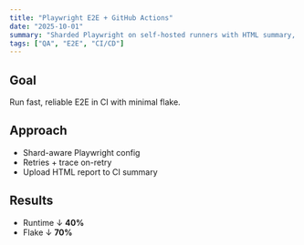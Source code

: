 ```yaml
---
title: "Playwright E2E + GitHub Actions"
date: "2025-10-01"
summary: "Sharded Playwright on self-hosted runners with HTML summary, retries, and artifact uploads."
tags: ["QA", "E2E", "CI/CD"]
---
```


## Goal

Run fast, reliable E2E in CI with minimal flake.

## Approach

- Shard-aware Playwright config
- Retries + trace on-retry
- Upload HTML report to CI summary

## Results

- Runtime ↓ **40%**
- Flake ↓ **70%**